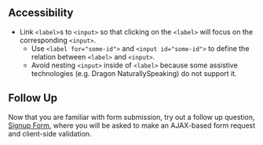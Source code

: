 ## Accessibility

- Link `<label>`s to `<input>` so that clicking on the `<label>` will focus on the corresponding `<input>`.
  - Use `<label for="some-id">` and `<input id="some-id">` to define the relation between `<label>` and `<input>`.
  - Avoid nesting `<input>` inside of `<label>` because some assistive technologies (e.g. Dragon NaturallySpeaking) do not support it.

## Follow Up

Now that you are familiar with form submission, try out a follow up question, [Signup Form](/questions/user-interface/signup-form), where you will be asked to make an AJAX-based form request and client-side validation.
